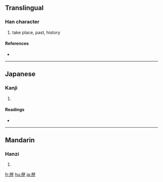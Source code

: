 {{see|歷}}
==Translingual==

===Han character===
{{Han char|rn=77|rad=止|as=10|sn=14|four=|canj=一木木一 (MDDM)}}

# take place, past, history

====References====
* {{Han ref|kx=0577.081|dkj=16334|hdz=21444.070|uh=6B74|ud=27508}}

----

==Japanese==

===Kanji===
{{ja-kanji|grade=4|rs=止10}}

# {{defn|Japanese}}

====Readings====
* {{ja-readings|on=[[れき]] (reki), [[りゃく]] (ryaku)|kun=[[へる]] (heru)}}

----

==Mandarin==

===Hanzi===
{{cmn-hanzi|pin=[[lì]] ([[li4]])|wg=li<sup>4</sup>}}

# {{defn|Mandarin}}

[[fr:歴]]
[[hu:歴]]
[[ja:歴]]